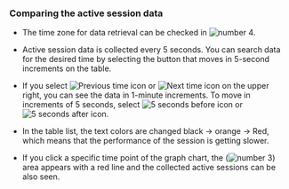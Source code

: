 ### Comparing the active session data

<ProdImg img='db-compare-count-trend-activesession.png' desc='Active Sessions' />

- The time zone for data retrieval can be checked in ![number 4](/img/number-04.png).

- Active session data is collected every 5 seconds. You can search data for the desired time by selecting the button that moves in 5-second increments on the table.

- If you select ![Previous time icon](/img/ico-left-time.svg) or ![Next time icon](/img/ico-right-time.svg) on the upper right, you can see the data in 1-minute increments. To move in increments of 5 seconds, select ![5 seconds before icon](/img/ic-caret-left.svg) or ![5 seconds after icon](/img/ic-caret-right.svg).

- In the <Cmdname sid="active_sessions" className="uitext" /> table list, the text colors are changed black → <span class='slow'>orange</span> → <span class='vslow'>Red</span>, which means that the performance of the session is getting slower.

- If you click a specific time point of the graph chart, the (![number 3](/img/number-03.png)) area appears with a red line and the collected active sessions can be also seen.
